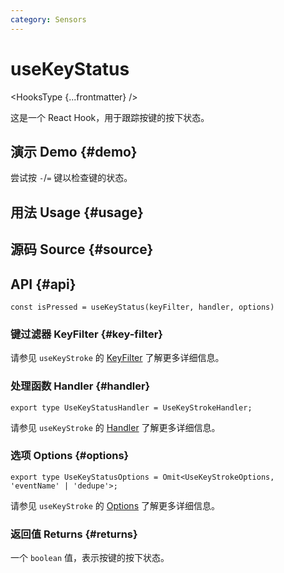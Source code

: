```yaml
---
category: Sensors
---
```


# useKeyStatus


<HooksType {...frontmatter} />

这是一个 React Hook，用于跟踪按键的按下状态。

## 演示 Demo \{#demo}

尝试按 `-`/`=` 键以检查键的状态。


<App />

## 用法 Usage \{#usage}



## 源码 Source \{#source}


<Source />

## API \{#api}

```tsx
const isPressed = useKeyStatus(keyFilter, handler, options)
```

### 键过滤器 KeyFilter \{#key-filter}


请参见 `useKeyStroke` 的 [KeyFilter](/reference/use-key-stroke/#key-filter) 了解更多详细信息。

### 处理函数 Handler \{#handler}

```tsx
export type UseKeyStatusHandler = UseKeyStrokeHandler;
```

请参见 `useKeyStroke` 的 [Handler](/reference/use-key-stroke/#handler) 了解更多详细信息。

### 选项 Options \{#options}

```tsx
export type UseKeyStatusOptions = Omit<UseKeyStrokeOptions, 'eventName' | 'dedupe'>;
```

请参见 `useKeyStroke` 的 [Options](/reference/use-key-stroke/#options) 了解更多详细信息。

### 返回值 Returns \{#returns}

一个 `boolean` 值，表示按键的按下状态。
